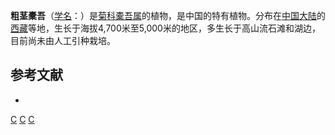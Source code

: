 {{Speciesbox 
| taxon = Ligularia ghatsukupa
| authority = Kitam.
}}

'''粗茎橐吾'''（[[学名|学名]]：{{lang|la|''Ligularia ghatsukupa''}}）是[[菊科|菊科]][[橐吾属|橐吾属]]的植物，是中国的特有植物。分布在[[中国大陆|中国大陆]]的[[西藏|西藏]]等地，生长于海拔4,700米至5,000米的地区，多生长于高山流石滩和湖边，目前尚未由人工引种栽培。

== 参考文献 ==
<div class="references-small">
* {{cite web| url =http://www.bioinfo.cn/db05/KmzwSpecies.php?action=view&id=3745| title =粗茎橐吾| work =《中国高等植物数据库全库》| publisher =中国科学院微生物研究所| author =昆明植物研究所| accessdate =2009-02-25| deadurl =yes| archiveurl =https://web.archive.org/web/20160305005914/http://www.bioinfo.cn/db05/KmzwSpecies.php?action=view&id=3745| archivedate =2016-03-05}}
</div>
{{Taxonbar|from=Q15230750}}

[[Category:橐吾属|C]]
[[Category:中國特有植物|C]]
[[Category:西藏植物|C]]